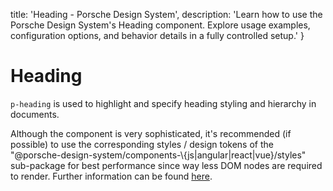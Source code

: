 
  title: 'Heading - Porsche Design System',
  description: 'Learn how to use the Porsche Design System\'s Heading component. Explore usage examples, configuration options, and behavior details in a fully controlled setup.'
}

# Heading <ComponentStatus tagName="p-heading"></ComponentStatus>

`p-heading` is used to highlight and specify heading styling and hierarchy in documents.

<Notification heading="Recommendation" heading-tag="h2" state="success">
  Although the component is very sophisticated, it's recommended (if possible) to use the corresponding styles / design tokens of
  the "@porsche-design-system/components-\{js|angular|react|vue}/styles" sub-package for best performance since way
  less DOM nodes are required to render. Further information can be found <a href="styles/typography">here</a>.
</Notification>

<Configurator tagName="p-heading" story={headingStory} />